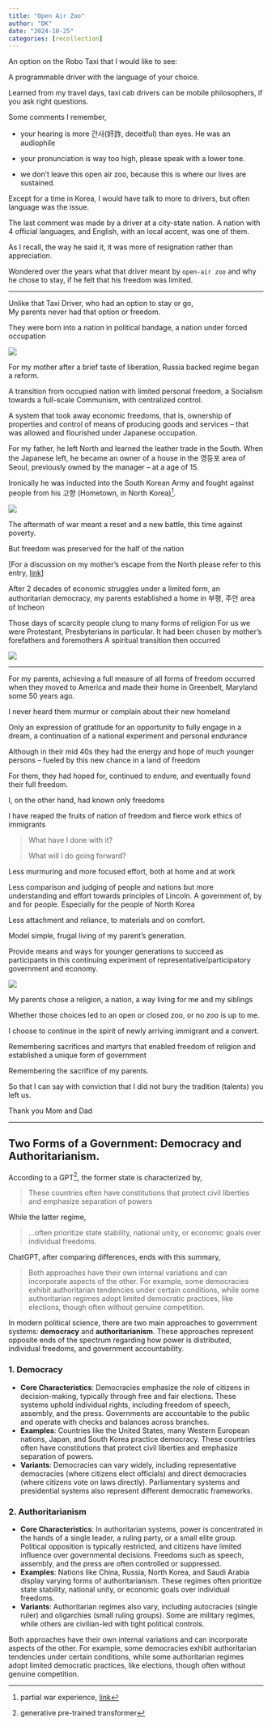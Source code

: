 ```yaml
---
title: "Open Air Zoo"
author: "DK"
date: "2024-10-25"
categories: [recollection]
---
```


An option on the Robo Taxi that I would like to see:

A programmable driver with the language of your choice.

Learned from my travel days, taxi cab drivers can be mobile philosophers, if you ask right questions.

Some comments I remember,

-   your hearing is more 간사(奸詐, deceitful) than eyes. He was an audiophile

-   your pronunciation is way too high, please speak with a lower tone.

-   we don't leave this open air zoo, because this is where our lives are sustained.

Except for a time in Korea, I would have talk to more to drivers, but often language was the issue.

The last comment was made by a driver at a city-state nation. A nation with 4 official languages, and English, with an local accent, was one of them.

As I recall, the way he said it, it was more of resignation rather than appreciation.

Wondered over the years what that driver meant by `open-air zoo` and why he chose to stay, if he felt that his freedom was limited.

------------------------------------------------------------------------

Unlike that Taxi Driver, who had an option to stay or go,\
My parents never had that option or freedom.

They were born into a nation in political bandage, a nation under forced occupation

![](images/514691694.610559.jpg)

For my mother after a brief taste of liberation, Russia backed regime began a reform.

A transition from occupied nation with limited personal freedom, a Socialism towards a full-scale Communism, with centralized control.

A system that took away economic freedoms, that is, ownership of properties and control of means of producing goods and services -- that was allowed and flourished under Japanese occupation.

For my father, he left North and learned the leather trade in the South. When the Japanese left, he became an owner of a house in the 영등포 area of Seoul, previously owned by the manager -- at a age of 15.

Ironically he was inducted into the South Korean Army and fought against people from his 고향 (Hometown, in North Korea)[^1].

[^1]: partial war experience, [link](https://spencerirvinereed.github.io/RC-Trail-Stories/posts/20240606%20Private%202904610/)

![](images/IMG_3950%20(1)-01.jpg)

The aftermath of war meant a reset and a new battle, this time against poverty.

But freedom was preserved for the half of the nation

\[For a discussion on my mother's escape from the North please refer to this entry, [link](https://oakhi.github.io/Life-Begins-When/posts/20231212%20Sayings%20of%20My%20Parents/#a-story-of-an-escape-from-north-korea)\]

After 2 decades of economic struggles under a limited form, an authoritarian democracy, my parents established a home in 부평, 주안 area of Incheon

Those days of scarcity people clung to many forms of religion For us we were Protestant, Presbyterians in particular. It had been chosen by mother's forefathers and foremothers A spiritual transition then occurred

![](images/EPSON134.JPG)

------------------------------------------------------------------------

For my parents, achieving a full measure of all forms of freedom occurred when they moved to America and made their home in Greenbelt, Maryland some 50 years ago.

I never heard them murmur or complain about their new homeland

Only an expression of gratitude for an opportunity to fully engage in a dream, a continuation of a national experiment and personal endurance

Although in their mid 40s they had the energy and hope of much younger persons -- fueled by this new chance in a land of freedom

For them, they had hoped for, continued to endure, and eventually found their full freedom.

I, on the other hand, had known only freedoms

I have reaped the fruits of nation of freedom and fierce work ethics of immigrants

> What have I done with it?
>
> What will I do going forward?

Less murmuring and more focused effort, both at home and at work

Less comparison and judging of people and nations but more understanding and effort towards principles of Lincoln. A government of, by and for people. Especially for the people of North Korea

Less attachment and reliance, to materials and on comfort.

Model simple, frugal living of my parent’s generation.

Provide means and ways for younger generations to succeed as participants in this continuing experiment of representative/participatory government and economy.

![](images/20241028_181956.jpg)

My parents chose a religion, a nation, a way living for me and my siblings

Whether those choices led to an open or closed zoo, or no zoo is up to me.

I choose to continue in the spirit of newly arriving immigrant and a convert.

Remembering sacrifices and martyrs that enabled freedom of religion and established a unique form of government

Remembering the sacrifice of my parents.

So that I can say with conviction that I did not bury the tradition (talents) you left us.

Thank you Mom and Dad

------------------------------------------------------------------------

## Two Forms of a Government: Democracy and Authoritarianism.

According to a GPT[^2], the former state is characterized by,

[^2]: generative pre-trained transformer

> These countries often have constitutions that protect civil liberties and emphasize separation of powers

While the latter regime,

> ...often prioritize state stability, national unity, or economic goals over individual freedoms.

ChatGPT, after comparing differences, ends with this summary,

> Both approaches have their own internal variations and can incorporate aspects of the other. For example, some democracies exhibit authoritarian tendencies under certain conditions, while some authoritarian regimes adopt limited democratic practices, like elections, though often without genuine competition.

In modern political science, there are two main approaches to government systems: **democracy** and **authoritarianism**. These approaches represent opposite ends of the spectrum regarding how power is distributed, individual freedoms, and government accountability.

### 1. **Democracy**

-   **Core Characteristics**: Democracies emphasize the role of citizens in decision-making, typically through free and fair elections. These systems uphold individual rights, including freedom of speech, assembly, and the press. Governments are accountable to the public and operate with checks and balances across branches.
-   **Examples**: Countries like the United States, many Western European nations, Japan, and South Korea practice democracy. These countries often have constitutions that protect civil liberties and emphasize separation of powers.
-   **Variants**: Democracies can vary widely, including representative democracies (where citizens elect officials) and direct democracies (where citizens vote on laws directly). Parliamentary systems and presidential systems also represent different democratic frameworks.

### 2. **Authoritarianism**

-   **Core Characteristics**: In authoritarian systems, power is concentrated in the hands of a single leader, a ruling party, or a small elite group. Political opposition is typically restricted, and citizens have limited influence over governmental decisions. Freedoms such as speech, assembly, and the press are often controlled or suppressed.
-   **Examples**: Nations like China, Russia, North Korea, and Saudi Arabia display varying forms of authoritarianism. These regimes often prioritize state stability, national unity, or economic goals over individual freedoms.
-   **Variants**: Authoritarian regimes also vary, including autocracies (single ruler) and oligarchies (small ruling groups). Some are military regimes, while others are civilian-led with tight political controls.

Both approaches have their own internal variations and can incorporate aspects of the other. For example, some democracies exhibit authoritarian tendencies under certain conditions, while some authoritarian regimes adopt limited democratic practices, like elections, though often without genuine competition.
